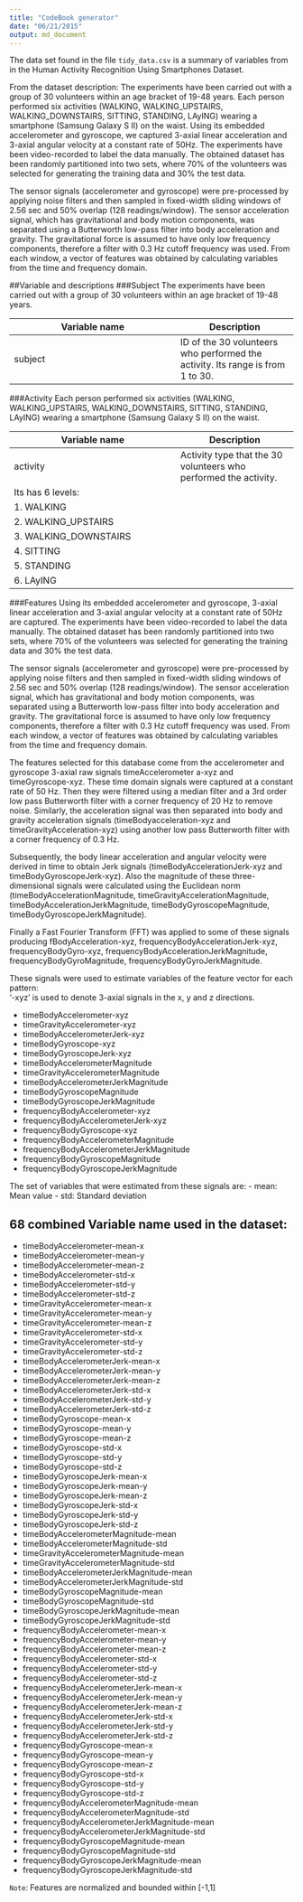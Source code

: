 ```yaml
---
title: "CodeBook generator"
date: "06/21/2015"
output: md_document
---
```


The data set found in the file `tidy_data.csv` is a summary of variables from in the Human Activity Recognition Using Smartphones Dataset.

From the dataset description:
The experiments have been carried out with a group of 30 volunteers within an age bracket of 19-48 years. Each person performed six activities (WALKING, WALKING_UPSTAIRS, WALKING_DOWNSTAIRS, SITTING, STANDING, LAyING) wearing a smartphone (Samsung Galaxy S II) on the waist. Using its embedded accelerometer and gyroscope, we captured 3-axial linear acceleration and 3-axial angular velocity at a constant rate of 50Hz. The experiments have been video-recorded to label the data manually. The obtained dataset has been randomly partitioned into two sets, where 70% of the volunteers was selected for generating the training data and 30% the test data. 

The sensor signals (accelerometer and gyroscope) were pre-processed by applying noise filters and then sampled in fixed-width sliding windows of 2.56 sec and 50% overlap (128 readings/window). The sensor acceleration signal, which has gravitational and body motion components, was separated using a Butterworth low-pass filter into body acceleration and gravity. The gravitational force is assumed to have only low frequency components, therefore a filter with 0.3 Hz cutoff frequency was used. From each window, a vector of features was obtained by calculating variables from the time and frequency domain.

##Variable and descriptions
###Subject
The experiments have been carried out with a group of 30 volunteers within an age bracket of 19-48 years. 

Variable name    | Description
-----------------|------------
subject          | ID of the 30 volunteers  who performed the activity. Its range is from 1 to 30.


###Activity
Each person performed six activities (WALKING, WALKING_UPSTAIRS, WALKING_DOWNSTAIRS, SITTING, STANDING, LAyING) wearing a smartphone (Samsung Galaxy S II) on the waist.

Variable name    | Description
-----------------|------------
activity         |  Activity type that the 30 volunteers  who performed the activity. 
                 |  Its has 6 levels:
                 |   1. WALKING
                 |   2. WALKING_UPSTAIRS
                 |   3. WALKING_DOWNSTAIRS
                 |   4. SITTING
                 |   5. STANDING
                 |   6. LAyING


###Features
Using its embedded accelerometer and gyroscope, 3-axial linear acceleration and 3-axial angular velocity at a constant rate of 50Hz are captured. The experiments have been video-recorded to label the data manually. The obtained dataset has been randomly partitioned into two sets, where 70% of the volunteers was selected for generating the training data and 30% the test data. 

The sensor signals (accelerometer and gyroscope) were pre-processed by applying noise filters and then sampled in fixed-width sliding windows of 2.56 sec and 50% overlap (128 readings/window). The sensor acceleration signal, which has gravitational and body motion components, was separated using a Butterworth low-pass filter into body acceleration and gravity. The gravitational force is assumed to have only low frequency components, therefore a filter with 0.3 Hz cutoff frequency was used. From each window, a vector of features was obtained by calculating variables from the time and frequency domain. 

The features selected for this database come from the accelerometer and gyroscope 3-axial raw signals 
timeAccelerometer a-xyz and timeGyroscope-xyz. These time domain signals were captured at a constant rate of 50 Hz. Then they were filtered using a median filter and a 3rd order low pass Butterworth filter with a corner frequency of 20 Hz to remove noise. Similarly, the acceleration signal was then separated into body and gravity acceleration signals (timeBodyacceleration-xyz and timeGravityAcceleration-xyz) using another low pass Butterworth filter with a corner frequency of 0.3 Hz. 

Subsequently, the body linear acceleration and angular velocity were derived in time to obtain Jerk signals (timeBodyAccelerationJerk-xyz and timeBodyGyroscopeJerk-xyz). Also the magnitude of these three-dimensional signals were calculated using the Euclidean norm (timeBodyAccelerationMagnitude, timeGravityAccelerationMagnitude, timeBodyAccelerationJerkMagnitude, timeBodyGyroscopeMagnitude, timeBodyGyroscopeJerkMagnitude). 

Finally a Fast Fourier Transform (FFT) was applied to some of these signals producing fBodyAcceleration-xyz, frequencyBodyAccelerationJerk-xyz, frequencyBodyGyro-xyz, frequencyBodyAccelerationJerkMagnitude, frequencyBodyGyroMagnitude, frequencyBodyGyroJerkMagnitude. 

These signals were used to estimate variables of the feature vector for each pattern:  
'-xyz' is used to denote 3-axial signals in the x, y and z directions.

- timeBodyAccelerometer-xyz
- timeGravityAccelerometer-xyz
- timeBodyAccelerometerJerk-xyz
- timeBodyGyroscope-xyz
- timeBodyGyroscopeJerk-xyz
- timeBodyAccelerometerMagnitude
- timeGravityAccelerometerMagnitude
- timeBodyAccelerometerJerkMagnitude
- timeBodyGyroscopeMagnitude
- timeBodyGyroscopeJerkMagnitude
- frequencyBodyAccelerometer-xyz
- frequencyBodyAccelerometerJerk-xyz
- frequencyBodyGyroscope-xyz
- frequencyBodyAccelerometerMagnitude
- frequencyBodyAccelerometerJerkMagnitude
- frequencyBodyGyroscopeMagnitude
- frequencyBodyGyroscopeJerkMagnitude

The set of variables that were estimated from these signals are: 
- mean: Mean value
- std: Standard deviation


**68 combined Variable name used in the dataset:**          
--------------------------------
- timeBodyAccelerometer-mean-x              
- timeBodyAccelerometer-mean-y              
- timeBodyAccelerometer-mean-z              
- timeBodyAccelerometer-std-x               
- timeBodyAccelerometer-std-y
- timeBodyAccelerometer-std-z
- timeGravityAccelerometer-mean-x
- timeGravityAccelerometer-mean-y
- timeGravityAccelerometer-mean-z
- timeGravityAccelerometer-std-x
- timeGravityAccelerometer-std-y
- timeGravityAccelerometer-std-z
- timeBodyAccelerometerJerk-mean-x
- timeBodyAccelerometerJerk-mean-y
- timeBodyAccelerometerJerk-mean-z
- timeBodyAccelerometerJerk-std-x
- timeBodyAccelerometerJerk-std-y
- timeBodyAccelerometerJerk-std-z
- timeBodyGyroscope-mean-x
- timeBodyGyroscope-mean-y
- timeBodyGyroscope-mean-z
- timeBodyGyroscope-std-x
- timeBodyGyroscope-std-y
- timeBodyGyroscope-std-z
- timeBodyGyroscopeJerk-mean-x
- timeBodyGyroscopeJerk-mean-y
- timeBodyGyroscopeJerk-mean-z
- timeBodyGyroscopeJerk-std-x
- timeBodyGyroscopeJerk-std-y
- timeBodyGyroscopeJerk-std-z
- timeBodyAccelerometerMagnitude-mean
- timeBodyAccelerometerMagnitude-std
- timeGravityAccelerometerMagnitude-mean
- timeGravityAccelerometerMagnitude-std
- timeBodyAccelerometerJerkMagnitude-mean
- timeBodyAccelerometerJerkMagnitude-std
- timeBodyGyroscopeMagnitude-mean
- timeBodyGyroscopeMagnitude-std
- timeBodyGyroscopeJerkMagnitude-mean
- timeBodyGyroscopeJerkMagnitude-std
- frequencyBodyAccelerometer-mean-x
- frequencyBodyAccelerometer-mean-y
- frequencyBodyAccelerometer-mean-z
- frequencyBodyAccelerometer-std-x
- frequencyBodyAccelerometer-std-y
- frequencyBodyAccelerometer-std-z
- frequencyBodyAccelerometerJerk-mean-x
- frequencyBodyAccelerometerJerk-mean-y
- frequencyBodyAccelerometerJerk-mean-z
- frequencyBodyAccelerometerJerk-std-x
- frequencyBodyAccelerometerJerk-std-y
- frequencyBodyAccelerometerJerk-std-z
- frequencyBodyGyroscope-mean-x
- frequencyBodyGyroscope-mean-y
- frequencyBodyGyroscope-mean-z
- frequencyBodyGyroscope-std-x
- frequencyBodyGyroscope-std-y
- frequencyBodyGyroscope-std-z
- frequencyBodyAccelerometerMagnitude-mean
- frequencyBodyAccelerometerMagnitude-std
- frequencyBodyAccelerometerJerkMagnitude-mean
- frequencyBodyAccelerometerJerkMagnitude-std
- frequencyBodyGyroscopeMagnitude-mean
- frequencyBodyGyroscopeMagnitude-std
- frequencyBodyGyroscopeJerkMagnitude-mean
- frequencyBodyGyroscopeJerkMagnitude-std

`Note`: Features are normalized and bounded within [-1,1]